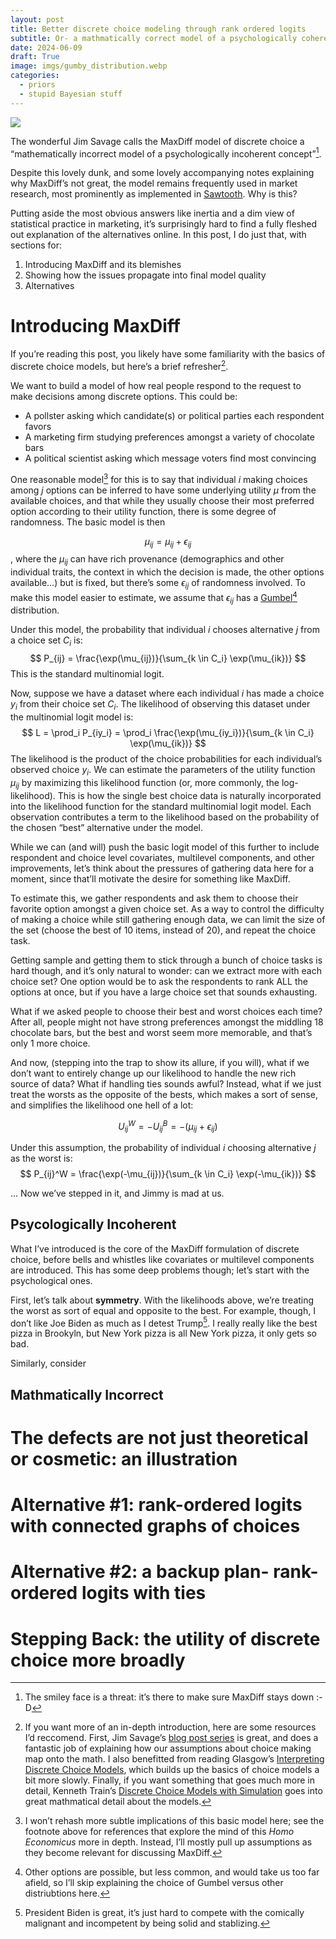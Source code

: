 ```yaml
---
layout: post
title: Better discrete choice modeling through rank ordered logits
subtitle: Or- a mathmatically correct model of a psychologically coherent concept
date: 2024-06-09
draft: True
image: imgs/gumby_distribution.webp
categories:
  - priors
  - stupid Bayesian stuff
---
```


![](imgs/jimmy_dunk.png){fig-align="center"}

The wonderful Jim Savage calls the MaxDiff model of discrete choice a "mathematically
incorrect model of a psychologically incoherent concept"[^1].

Despite this lovely dunk,
and some lovely accompanying notes explaining why MaxDiff's not great, the model remains frequently used in market
research, most prominently as implemented in [Sawtooth](https://sawtoothsoftware.com/). Why is this?

Putting aside the most obvious answers like inertia and a dim view of statistical practice in marketing, it's surprisingly hard to find a fully fleshed out explanation of the alternatives online. In this post, I do just that, with sections for:

1. Introducing MaxDiff and its blemishes
2. Showing how the issues propagate into final model quality
3. Alternatives

# Introducing MaxDiff

If you're reading this post, you likely have some familiarity with the basics
of discrete choice models, but here's a brief refresher[^2].

We want to build a model of how real people respond to the request to make decisions
among discrete options. This could be:

 - A pollster asking which candidate(s) or political parties each respondent favors
 - A marketing firm studying preferences amongst a variety of chocolate bars
 - A political scientist asking which message voters find most convincing
 
One reasonable model[^3] for this is to say that individual $i$ making choices among
$j$ options can be inferred to have some underlying utility $\mu$ from the available
choices, and that while they usually choose their most preferred option according to
their utility function, there is some degree of randomness. The basic
model is then

$$
\mu_{ij} = \mu_{ij} + \epsilon_{ij}
$$
, where the $\mu_{ij}$ can have rich provenance (demographics and other individual traits, the context in which the decision is made, the other options available...) but is fixed, but there's some
$\epsilon_{ij}$ of randomness involved. To make this model easier to estimate, we assume
that $\epsilon_{ij}$ has a [Gumbel](https://en.wikipedia.org/wiki/Gumbel_distribution)[^4] distribution. 

Under this model, the probability that individual $i$ chooses alternative $j$ from a choice set $C_i$ is:
$$
P_{ij} = \frac{\exp(\mu_{ij})}{\sum_{k \in C_i} \exp(\mu_{ik})}
$$
This is the standard multinomial logit.

Now, suppose we have a dataset where each individual $i$ has made a choice $y_i$ from their choice set $C_i$. The likelihood of observing this dataset under the multinomial logit model is:
$$
L = \prod_i P_{iy_i} = \prod_i \frac{\exp(\mu_{iy_i})}{\sum_{k \in C_i} \exp(\mu_{ik})}
$$
The likelihood is the product of the choice probabilities for each individual's observed choice $y_i$. We can estimate the parameters of the utility function $\mu_{ij}$ by maximizing this likelihood function (or, more commonly, the log-likelihood).
This is how the single best choice data is naturally incorporated into the likelihood function for the standard multinomial logit model. Each observation contributes a term to the likelihood based on the probability of the chosen "best" alternative under the model.

While we can (and will) push the basic logit model of this further to include respondent and choice level covariates, multilevel components, and other improvements, let's think about the pressures of gathering data here for a moment, since that'll motivate the desire for something like MaxDiff.

To estimate this, we gather respondents and ask them to choose their favorite
option amongst a given choice set. As a way to control the difficulty of making a choice while still gathering enough data,
we can limit the size of the set (choose the best of 10 items, instead of 20), and
repeat the choice task. 

Getting sample and getting them to stick through a bunch of choice tasks is hard though,
and it's only natural to wonder: can we extract more with each choice set? One option
would be to ask the respondents to rank ALL the options at once, but if you have
a large choice set that sounds exhausting.

What if we asked people to choose their best and worst choices each time? After all, people might not have strong preferences amongst the middling 18 chocolate bars, but the best and  worst seem more memorable, and that's only 1 more choice.

And now, (stepping into the trap to show its allure, if you will), what if we
don't want to entirely change up our likelihood to handle the new rich source of data? What if handling ties sounds awful? Instead, what if we just treat the worsts
as the opposite of the bests, which makes a sort of sense, and simplifies the likelihood
one hell of a lot:

$$
U_{ij}^W = -U_{ij}^B = -(\mu_{ij} + \epsilon_{ij})
$$

Under this assumption, the probability of individual $i$ choosing alternative $j$ as the worst is:
$$
P_{ij}^W = \frac{\exp(-\mu_{ij})}{\sum_{k \in C_i} \exp(-\mu_{ik})}
$$

... Now we've stepped in it, and Jimmy is mad at us.

## Psycologically Incoherent

What I've introduced is the core of the MaxDiff formulation of discrete choice,
before bells and whistles like covariates or multilevel components are introduced. This has some deep problems though; let's start with the psychological ones.

First, let's talk about **symmetry**. With the likelihoods above, we're treating
the worst as sort of equal and opposite to the best. For example, though, I don't like
Joe Biden as much as I detest Trump[^5]. I really really like the best pizza
in Brookyln, but New York pizza is all New York pizza, it only gets so bad.

Similarly, consider 

## Mathmatically Incorrect

# The defects are not just theoretical or cosmetic: an illustration

# Alternative #1: rank-ordered logits with connected graphs of choices

# Alternative #2: a backup plan- rank-ordered logits with ties

# Stepping Back: the utility of discrete choice more broadly

[^1]: The smiley face is a threat: it's there to make sure MaxDiff stays down :-D
[^2]: If you want more of an in-depth introduction, here are some resources I'd reccomend. First, Jim Savage's [blog post series](https://khakieconomics.github.io/2019/03/17/Logit-models-of-discrete-choice.html) is great, and does a fantastic job of explaining how our assumptions about choice making map onto the math. I also benefitted from reading Glasgow's [Interpreting Discrete Choice Models](https://www.cambridge.org/core/elements/abs/interpreting-discrete-choice-models/676EC2C0F19A3B6D932E12CC612872BC), which builds up the basics of choice models a bit more slowly. Finally, if you want something that goes much more in detail, Kenneth Train's [Discrete Choice Models with Simulation](https://eml.berkeley.edu/books/choice2.html) goes into great mathmatical detail about the models.
[^3]: I won't rehash more subtle implications of this basic model here; see the footnote above for references that explore the mind of this *Homo Economicus* more in depth. Instead, I'll mostly pull up assumptions as they become relevant for discussing MaxDiff.
[^4]: Other options are possible, but less common, and would take us too far afield, so I'll skip explaining the choice of Gumbel versus other distriubtions here.
[^5]: President Biden is great, it's just hard to compete with the comically malignant
and incompetent by being solid and stablizing.